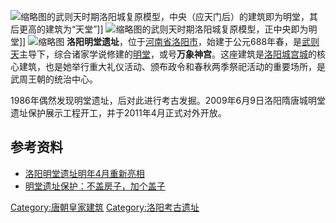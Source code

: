 [[File:Luoyang_in_Sui_&_Tang_Dynasties_(10233766646).jpg|缩略图]]的武则天时期洛阳城复原模型，中央（应天门后）的建筑即为明堂，其后更高的建筑为“天堂”]]
[[File:20210220_A_model_of_Luoyang_in_Sui_and_Tang_dynasty,_Henan_Museum.jpg|缩略图]]的武则天时期洛阳城复原模型，正中央即为明堂]]
[[File:洛阳明堂_-_panoramio.jpg|缩略图]]
'''洛阳明堂遗址'''，位于[[河南省|河南省]][[洛阳市|洛阳市]]，始建于公元688年春，是[[武则天|武则天]]主导下，综合诸家学说修建的[[明堂|明堂]]，或号'''万象神宫'''。这座建筑是[[隋唐洛阳城遗址|洛阳城]][[宫城|宫城]]的核心建筑，也是她举行重大礼仪活动、颁布政令和春秋两季祭祀活动的重要场所，是武周王朝的统治中心。

1986年偶然发现明堂遗址，后对此进行考古发掘。2009年6月9日洛阳隋唐城明堂遗址保护展示工程开工，并于2011年4月正式对外开放。

==参考资料==
*[http://www.zaobao.com/zg/zg101101_008.shtml 洛阳明堂遗址明年4月重新亮相]
*[http://www.suitangcity.com/news/7.html 明堂遗址保护：不盖房子，加个盖子]{{dead link|date=2018年3月 |bot=InternetArchiveBot |fix-attempted=yes }}

[[Category:唐朝皇家建筑|Category:唐朝皇家建筑]]
[[Category:洛阳考古遗址|Category:洛阳考古遗址]]